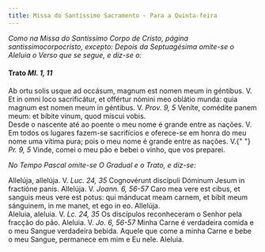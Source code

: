 ```yaml
---
title: Missa do Santíssimo Sacramento - Para a Quinta-feira
---
```


<em>
  Como na Missa do Santíssimo Corpo de Cristo, página santissimocorpocristo,
  excepto:
</em>

<em>
  Depois da Septuagésima omite-se o Aleluia o Verso que se segue, e diz-se o:
</em>

<h4 class="text-center">
  Trato <em>Ml. 1, 11</em>
</h4>
<div class="container-fluid">
  <div class="row">
    <div class="col-6 dropcaps text-justify">
      Ab ortu solis usque ad occásum, magnum est nomen meum in géntibus. V. Et
      in omni loco sacrificátur, et offértur nómini meo oblátio munda: quia
      magnum est nomen meum in géntibus. V. <em>Prov. 9, 5</em> Veníte, comédite
      panem meum: et bíbite vinum, quod míscui vobis.
    </div>
    <div class="col-6 dropcaps text-justify">
      Desde o nascente até ao poente o meu nome é grande entre as nações. V. Em
      todos os lugares fazem-se sacrifícios e oferece-se em honra do meu nome
      uma vítima pura; pois o meu nome é grande entre as nações. V.{" "}
      <em>Pr. 9, 5</em> Vinde, comei o meu pão e bebei o vinho, que vos
      preparei.
    </div>
  </div>
</div>

<em>No Tempo Pascal omite-se O Gradual e o Trato, e diz-se:</em>

<div class="container-fluid">
  <div class="row">
    <div class="col-6 text-justify">
      Allelúja, allelúja. V. <em>Luc. 24, 35</em> Cognovérunt discípuli Dóminum
      Jesum in fractióne panis. Allelúja. V. <em>Joann. 6, 56-57</em> Caro mea
      vere est cibus, et sanguis meus vere est potus: qui mánducat meam carnem,
      et bibit meum sánguinem, in me manet, et ego in eo. Allelúja.
    </div>
    <div class="col-6 text-justify">
      Aleluia, aleluia. V. <em>Lc. 24, 35</em> Os discípulos reconheceram o
      Senhor pela fracção do pão. Aleluia. V. <em>Jo. 6, 56-57</em> Minha Carne
      é verdadeira comida e o meu Sangue verdadeira bebida. Aquele que come a
      minha Carne e bebe o meu Sangue, permanece em mim e Eu nele. Aleluia.
    </div>
  </div>
</div>
